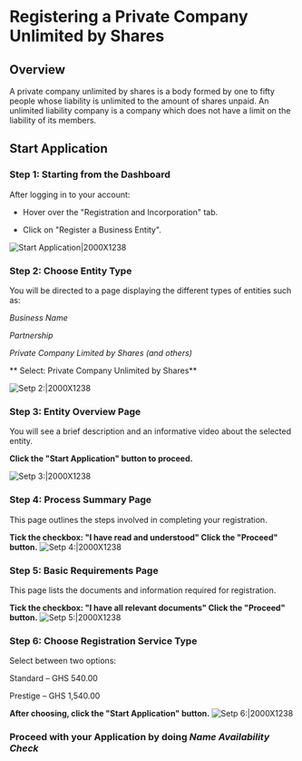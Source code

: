 # Registering a Private Company Unlimited by Shares

## Overview
A private company unlimited by shares is a body formed by one to fifty people whose liability is unlimited to the amount of shares unpaid. An unlimited liability company is a company which does not have a limit on the liability of its members.
## Start Application

###  Step 1: Starting from the Dashboard

After logging in to your account:

- Hover over the "Registration and Incorporation" tab.

- Click on "Register a Business Entity".

![Start Application|2000X1238](/priv-limited.png)


###  Step 2: Choose Entity Type

You will be directed to a page displaying the different types of entities such as:

*Business Name*

*Partnership*

*Private Company Limited by Shares (and others)*

** Select: Private Company Unlimited by Shares**

![Setp 2:|2000X1238](/priv-limited48.png)

###  Step 3: Entity Overview Page

You will see a brief description and an informative video about the selected entity.

**Click the "Start Application" button to proceed.**

![Setp 3:|2000X1238](/priv-limited3.png)

###  Step 4: Process Summary Page

This page outlines the steps involved in completing your registration.

**Tick the checkbox: "I have read and understood" Click the "Proceed" button.**
![Setp 4:|2000X1238](/priv-limited4.png)

###  Step 5: Basic Requirements Page

This page lists the documents and information required for registration.

**Tick the checkbox: "I have all relevant documents" Click the "Proceed" button.**
![Setp 5:|2000X1238](/priv-limited5.png)

###  Step 6: Choose Registration Service Type

Select between two options:

Standard – GHS 540.00

Prestige – GHS 1,540.00

**After choosing, click the "Start Application" button.**
![Setp 6:|2000X1238](/priv-limited6.png)

###  Proceed with your Application by doing ***Name Availability Check***